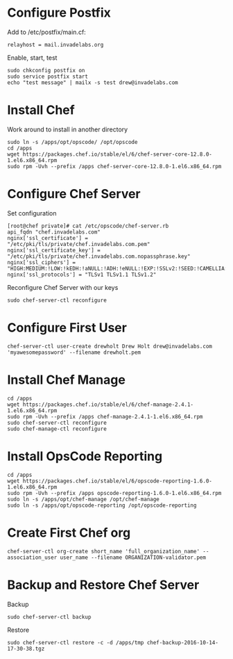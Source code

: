 =Configure Postfix=
Add to /etc/postfix/main.cf:
<syntaxhighlight>
relayhost = mail.invadelabs.org
</syntaxhighlight>

Enable, start, test
<syntaxhighlight>
sudo chkconfig postfix on
sudo service postfix start
echo "test message" | mailx -s test drew@invadelabs.com
</syntaxhighlight>

=Install Chef=
Work around to install in another directory
<syntaxhighlight>
sudo ln -s /apps/opt/opscode/ /opt/opscode
cd /apps
wget https://packages.chef.io/stable/el/6/chef-server-core-12.8.0-1.el6.x86_64.rpm
sudo rpm -Uvh --prefix /apps chef-server-core-12.8.0-1.el6.x86_64.rpm
</syntaxhighlight>

=Configure Chef Server=
Set configuration
<syntaxhighlight>
[root@chef private]# cat /etc/opscode/chef-server.rb
api_fqdn "chef.invadelabs.com"
nginx['ssl_certificate'] = "/etc/pki/tls/private/chef.invadelabs.com.pem"
nginx['ssl_certificate_key'] = "/etc/pki/tls/private/chef.invadelabs.com.nopassphrase.key"
nginx['ssl_ciphers'] = "HIGH:MEDIUM:!LOW:!kEDH:!aNULL:!ADH:!eNULL:!EXP:!SSLv2:!SEED:!CAMELLIA:!PSK"
nginx['ssl_protocols'] = "TLSv1 TLSv1.1 TLSv1.2"
</syntaxhighlight>

Reconfigure Chef Server with our keys
<syntaxhighlight>
sudo chef-server-ctl reconfigure
</syntaxhighlight>

=Configure First User=
<syntaxhighlight>
chef-server-ctl user-create drewholt Drew Holt drew@invadelabs.com 'myawesomepassword' --filename drewholt.pem
</syntaxhighlight>

=Install Chef Manage=
<syntaxhighlight>
cd /apps
wget https://packages.chef.io/stable/el/6/chef-manage-2.4.1-1.el6.x86_64.rpm
sudo rpm -Uvh --prefix /apps chef-manage-2.4.1-1.el6.x86_64.rpm
sudo chef-server-ctl reconfigure
sudo chef-manage-ctl reconfigure
</syntaxhighlight>

=Install OpsCode Reporting=
<syntaxhighlight>
cd /apps
wget https://packages.chef.io/stable/el/6/opscode-reporting-1.6.0-1.el6.x86_64.rpm
sudo rpm -Uvh --prefix /apps opscode-reporting-1.6.0-1.el6.x86_64.rpm
sudo ln -s /apps/opt/chef-manage /opt/chef-manage
sudo ln -s /apps/opt/opscode-reporting /opt/opscode-reporting
</syntaxhighlight>

=Create First Chef org=
<syntaxhighlight>
chef-server-ctl org-create short_name 'full_organization_name' --association_user user_name --filename ORGANIZATION-validator.pem
</syntaxhighlight>

=Backup and Restore Chef Server=
Backup
<syntaxhighlight>
sudo chef-server-ctl backup
</syntaxhighlight>

Restore
<syntaxhighlight>
sudo chef-server-ctl restore -c -d /apps/tmp chef-backup-2016-10-14-17-30-38.tgz
</syntaxhighlight>